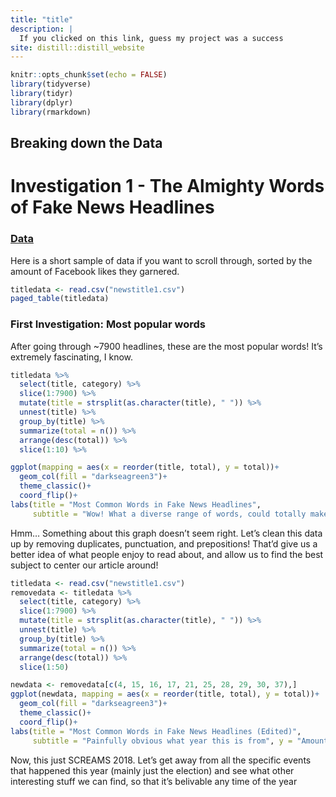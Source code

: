 ```yaml
---
title: "title"
description: |
  If you clicked on this link, guess my project was a success
site: distill::distill_website
---
```


```r
knitr::opts_chunk$set(echo = FALSE)
library(tidyverse)
library(tidyr)
library(dplyr)
library(rmarkdown)
```

## Breaking down the Data
# Investigation 1 - The Almighty Words of Fake News Headlines

### [Data](https://github.com/BuzzFeedNews/2018-12-fake-news-top-50)
Here is a short sample of data if you want to scroll through, sorted by the amount of Facebook likes they garnered. 


```r
titledata <- read.csv("newstitle1.csv")
paged_table(titledata)
```

### First Investigation: Most popular words
 
<div>
After going through ~7900 headlines, these are the most popular words! It's extremely fascinating, I know. 
</div>


```r
titledata %>%
  select(title, category) %>%
  slice(1:7900) %>% 
  mutate(title = strsplit(as.character(title), " ")) %>% 
  unnest(title) %>% 
  group_by(title) %>% 
  summarize(total = n()) %>% 
  arrange(desc(total)) %>% 
  slice(1:10) %>% 

ggplot(mapping = aes(x = reorder(title, total), y = total))+
  geom_col(fill = "darkseagreen3")+
  theme_classic()+
  coord_flip()+
labs(title = "Most Common Words in Fake News Headlines", 
     subtitle = "Wow! What a diverse range of words, could totally make a headline out of it!", y = "Amount of Times it has Appeared in a Headline", x = "Word", caption = "Source: BuzzFeed News")
```
<div>
Hmm... Something about this graph doesn't seem right. Let's clean this data up by removing duplicates, punctuation, and prepositions! That'd give us a better idea of what people enjoy to read about, and allow us to find the best subject to center our article around!
</div>

```r
titledata <- read.csv("newstitle1.csv")
removedata <- titledata %>%
  select(title, category) %>%
  slice(1:7900) %>%
  mutate(title = strsplit(as.character(title), " ")) %>%
  unnest(title) %>%
  group_by(title) %>%
  summarize(total = n()) %>%
  arrange(desc(total)) %>%
  slice(1:50)

newdata <- removedata[c(4, 15, 16, 17, 21, 25, 28, 29, 30, 37),]
ggplot(newdata, mapping = aes(x = reorder(title, total), y = total))+
  geom_col(fill = "darkseagreen3")+
  theme_classic()+
  coord_flip()+
labs(title = "Most Common Words in Fake News Headlines (Edited)",
     subtitle = "Painfully obvious what year this is from", y = "Amount of Times it has Appeared in a Headline", x = "Word", caption = "Source: BuzzFeed News")
```
<div>
Now, this just SCREAMS 2018. Let's get away from all the specific events that happened this year (mainly just the election) and see what other interesting stuff we can find, so that it's belivable any time of the year
</div> 

  